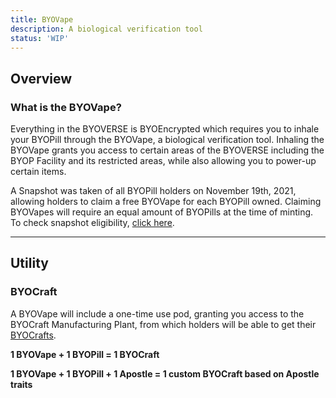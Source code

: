 ```yaml
---
title: BYOVape
description: A biological verification tool
status: 'WIP'
---
```



## Overview

### What is the BYOVape?
Everything in the BYOVERSE is BYOEncrypted which requires you to inhale your BYOPill through the BYOVape, a biological verification tool. Inhaling the BYOVape grants you access to certain areas of the BYOVERSE including the BYOP Facility and its restricted areas, while also allowing you to power-up certain items.

A Snapshot was taken of all BYOPill holders on November 19th, 2021, allowing holders to claim a free BYOVape for each BYOPill owned. Claiming BYOVapes will require an equal amount of BYOPills at the time of minting. To check snapshot eligibility, [click here](https://byovape.byopills.com/).

<Player src="byovape.mp4" addSpacing className="w-full md:w-1/2" />

---

## Utility
### BYOCraft
A BYOVape will include a one-time use pod, granting you access to the BYOCraft Manufacturing Plant, from which holders will be able to get their [BYOCrafts](/docs/byocraft).

**1 BYOVape + 1 BYOPill = 1 BYOCraft**

**1 BYOVape + 1 BYOPill + 1 Apostle = 1 custom BYOCraft based on Apostle traits**